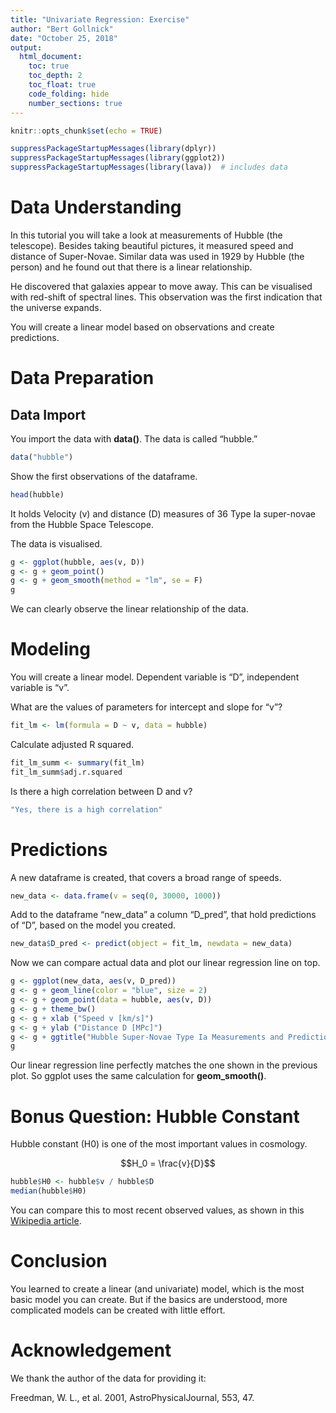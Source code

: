 ```yaml
---
title: "Univariate Regression: Exercise"
author: "Bert Gollnick"
date: "October 25, 2018"
output: 
  html_document:
    toc: true
    toc_depth: 2
    toc_float: true
    code_folding: hide
    number_sections: true
---
```


```r
knitr::opts_chunk$set(echo = TRUE)
```

```r
suppressPackageStartupMessages(library(dplyr))
suppressPackageStartupMessages(library(ggplot2))
suppressPackageStartupMessages(library(lava))  # includes data
```

# Data Understanding

In this tutorial you will take a look at measurements of Hubble (the telescope). Besides taking beautiful pictures, it measured speed and distance of Super-Novae. Similar data was used in 1929 by Hubble (the person) and he found out that there is a linear relationship.

He discovered that galaxies appear to move away. This can be visualised with red-shift of spectral lines. This observation was the first indication that the universe expands.

You will create a linear model based on observations and create predictions.

# Data Preparation

## Data Import

You import the data with **data()**. The data is called "hubble."

```r
data("hubble")
```

Show the first observations of the dataframe.

```r
head(hubble)
```

It holds Velocity (v) and distance (D) measures of 36 Type Ia super-novae from the Hubble Space Telescope.

The data is visualised.

```r
g <- ggplot(hubble, aes(v, D))
g <- g + geom_point()
g <- g + geom_smooth(method = "lm", se = F)
g
```

We can clearly observe the linear relationship of the data.

# Modeling

You will create a linear model. Dependent variable is "D", independent variable is "v".

What are the values of parameters for intercept and slope for "v"?

```r
fit_lm <- lm(formula = D ~ v, data = hubble)
```

Calculate adjusted R squared.

```r
fit_lm_summ <- summary(fit_lm)
fit_lm_summ$adj.r.squared
```

Is there a high correlation between D and v?

```r
"Yes, there is a high correlation"
```

# Predictions

A new dataframe is created, that covers a broad range of speeds.

```r
new_data <- data.frame(v = seq(0, 30000, 1000))
```

Add to the dataframe "new_data" a column "D_pred", that hold predictions of "D", based on the model you created.

```r
new_data$D_pred <- predict(object = fit_lm, newdata = new_data)
```

Now we can compare actual data and plot our linear regression line on top.

```r
g <- ggplot(new_data, aes(v, D_pred))
g <- g + geom_line(color = "blue", size = 2)
g <- g + geom_point(data = hubble, aes(v, D))
g <- g + theme_bw()
g <- g + xlab ("Speed v [km/s]")
g <- g + ylab ("Distance D [MPc]")
g <- g + ggtitle("Hubble Super-Novae Type Ia Measurements and Predictions")
g
```

Our linear regression line perfectly matches the one shown in the previous plot. So ggplot uses the same calculation for **geom_smooth()**.

# Bonus Question: Hubble Constant

Hubble constant (H0) is one of the most important values in cosmology. 

$$H_0 = \frac{v}{D}$$

```r
hubble$H0 <- hubble$v / hubble$D
median(hubble$H0)
```

You can compare this to most recent observed values, as shown in this [Wikipedia article](https://en.wikipedia.org/wiki/Hubble%27s_law).

# Conclusion

You learned to create a linear (and univariate) model, which is the most basic model you can create. But if the basics are understood, more complicated models can be created with little effort.

# Acknowledgement

We thank the author of the data for providing it:

Freedman, W. L., et al. 2001, AstroPhysicalJournal, 553, 47.